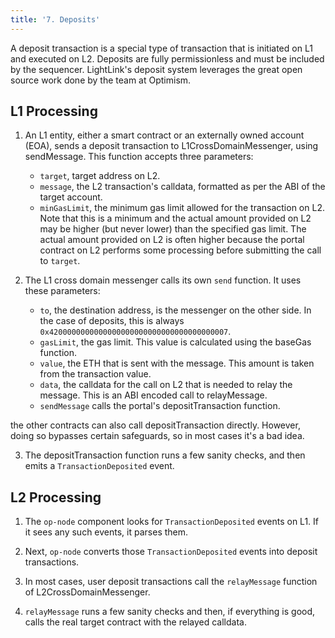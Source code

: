```yaml
---
title: '7. Deposits'
---
```


A deposit transaction is a special type of transaction that is initiated on L1 and executed on L2.
Deposits are fully permissionless and must be included by the sequencer. LightLink's deposit system
leverages the great open source work done by the team at Optimism.

## L1 Processing

1. An L1 entity, either a smart contract or an externally owned account (EOA), sends a deposit
   transaction to L1CrossDomainMessenger, using sendMessage. This function accepts three parameters:

   - `target`, target address on L2.
   - `message`, the L2 transaction's calldata, formatted as per the ABI of the target account.
   - `minGasLimit`, the minimum gas limit allowed for the transaction on L2. Note that this is a
     minimum and the actual amount provided on L2 may be higher (but never lower) than the specified
     gas limit. The actual amount provided on L2 is often higher because the portal contract on L2
     performs some processing before submitting the call to `target`.

2. The L1 cross domain messenger calls its own `send` function. It uses these parameters:

   - `to`, the destination address, is the messenger on the other side. In the case of deposits,
     this is always `0x4200000000000000000000000000000000000007`.
   - `gasLimit`, the gas limit. This value is calculated using the baseGas function.
   - `value`, the ETH that is sent with the message. This amount is taken from the transaction
     value.
   - `data`, the calldata for the call on L2 that is needed to relay the message. This is an ABI
     encoded call to relayMessage.
   - `sendMessage` calls the portal's depositTransaction function.

<Note>
  the other contracts can also call depositTransaction directly. However, doing so bypasses certain
  safeguards, so in most cases it's a bad idea.
</Note>

3. The depositTransaction function runs a few sanity checks, and then emits a `TransactionDeposited`
   event.

## L2 Processing

1. The `op-node` component looks for `TransactionDeposited` events on L1. If it sees any such
   events, it parses them.

2. Next, `op-node` converts those `TransactionDeposited` events into deposit transactions.

3. In most cases, user deposit transactions call the `relayMessage` function of
   L2CrossDomainMessenger.

4. `relayMessage` runs a few sanity checks and then, if everything is good, calls the real target
   contract with the relayed calldata.
